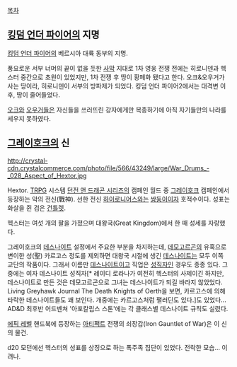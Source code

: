 [[목차]]
== [[킹덤 언더 파이어]]의 지명 ==
[[킹덤 언더 파이어]]의 베르시아 대륙 동부의 지명.

풍요로운 서부 너머의 끝이 없을 듯한 [[사막]] 지대로 1차 영웅 전쟁 전에는 히로니덴과 헥스터 중간으로 초원이 있었지만, 1차 전쟁 후 땅이 황페화 됐다고 한다. 오크&오우거가 사는 땅이라, 히로니덴이 서부의 방파제가 되었다. 킹덤 언더 파이어2에서는 대격변 이후, 땅이 줄어들었다.

[[오크]]와 [[오우거]]들은 자신들을 쓰러뜨린 강자에게만 복종하기에 아직 자기들만의 나라를 세우지 못하였다.

== [[그레이호크]]의 신 ==
http://crystal-cdn.crystalcommerce.com/photo/file/566/43249/large/War_Drums_-_028_Aspect_of_Hextor.jpg

Hextor. [[TRPG]] 시스템 [[던전 앤 드래곤 시리즈]]의 캠페인 월드 중 [[그레이호크]] 캠페인에서 등장하는 악의 전신(戰神). 선한 전신 [[하이로니어스]]와는 [[쌍둥이]]이자 호적수이다. 성표는 화살을 쥔 검은 [[건틀렛]].

헥스터는 여섯 개의 팔을 가졌으며 대왕국(Great Kingdom)에서 한 때 성세를 자랑했다.

그레이호크의 [[데스나이트]] 설정에서 주요한 부분을 차지하는데, [[데모고르곤]]의 유혹으로 변이한 성(聖) 카르고스 정도를 제외하면 대왕국 시절에 생긴 [[데스나이트]]는 모두 이쪽 교단의 작품이다. 그래서 이름만 [[데스나이트]]이고 직업은 [[성직자]]인 경우도 종종 있다. 그중에는 여자 데스나이트 성직자[* 레이디 로라나가 여전히 헥스터의 사제이긴 하지만, 데스나이트로 만든 것은 데모고르곤으로 그녀는 데스나이트가 되길 바라지 않았었다. Living Greyhawk Journal The Death Knights of Oerth을 보면, 카르고스에 의해 타락한 데스나이트들도 꽤 보인다. 개중에는 카르고스처럼 팰러딘도 있다.]도 있었다... AD&D 최후반 어드벤쳐 '아포칼립스 스톤'에는 각 클래스별 데스나이트 규칙도 실렸다.

[[에픽 레벨]] 핸드북에 등장하는 [[아티팩트]] 전쟁의 쇠장갑(Iron Gauntlet of War)은 이 신의 물건.

d20 모던에선 헥스터의 성표를 상징으로 하는 폭주족 집단이 있었다. 전락한 모습... 이려나.
